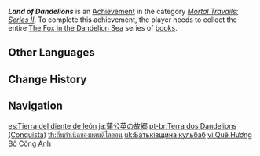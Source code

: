 {{Achievement Infobox
|id           = 80070
|order id     = 0070
|category     = Mortal Travails: Series II
|description  = Collect the entire "[[The Fox in the Dandelion Sea]]" series.
|requirements = 
|primogems    = 5
|tracking     = 
|topic        = Books
}}
'''''Land of Dandelions''''' is an [[Achievement]] in the category ''[[Mortal Travails: Series II]]''. To complete this achievement, the player needs to collect the entire [[The Fox in the Dandelion Sea]] series of [[books]].
<!--
==Trivia==

==Video Guides==
{{EVT
|video1   = 
|caption1 = 
}}
-->
==Other Languages==
{{Other Languages
|en      = Land of Dandelions
|zhs     = 蒲公英的故乡
|zhs_rm  = Púgōngyīng de Gùxiāng
|zht     = 蒲公英的故鄉
|zht_rm  = Púgōngyīng de Gùxiāng
|zh_tl   = Homeland of Dandelions
|ja      = 蒲公英の故郷
|ja_rm   = Tanpopo no Furusato
|ja_tl   = Homeland of Dandelions
|ko      = 민들레의 고향
|ko_rm   = Mindeulle-ui Gohyang
|ko_tl   = Homeland of Dandelions
|es      = Tierra del diente de león
|es_tl   = Land of the Dandelion
|fr      = Terre des dents-de-lion
|fr_tl   = Land of Dandelions
|ru      = Страна одуванчиков
|ru_tl   = Land of Dandelions
|th      = ถิ่นกำเนิดของแดนดิไลออน
|th_rm   = 
|th_tl   = 
|vi      = Quê Hương Bồ Công Anh
|vi_tl   = 
|de      = Land des Löwenzahns
|de_tl   = Land of the Dandelion
|id      = Kampung Halaman Dandelion
|id_tl   = Homeland of Dandelions
|pt      = Terra dos Dandelions
|pt_tl   = 
|tr      = Karahindiba Diyarı
|tr_tl   = Dandelion Land
|it      = Terra dei denti di leone
|it_tl   = 
}}

==Change History==
{{Change History|2.0}}
<!--
==References==
{{Reflist}}
-->
==Navigation==
{{Achievement Navbox|Mortal Travails: Series II}}

[[es:Tierra del diente de león]]
[[ja:蒲公英の故郷]]
[[pt-br:Terra dos Dandelions (Conquista)]]
[[th:ถิ่นกำเนิดของแดนดิไลออน]]
[[uk:Батьківщина кульбаб]]
[[vi:Quê Hương Bồ Công Anh]]